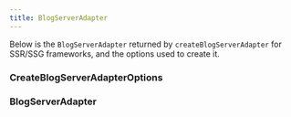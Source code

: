 ```yaml
---
title: BlogServerAdapter
---
```


Below is the `BlogServerAdapter` returned by `createBlogServerAdapter` for SSR/SSG frameworks, and the options used to create it.

### CreateBlogServerAdapterOptions
<AutoTypeTable path="../src/server/pages/types.ts" name="CreateBlogServerAdapterOptions" />

### BlogServerAdapter
<AutoTypeTable path="../src/server/pages/types.ts" name="BlogServerAdapter" />

